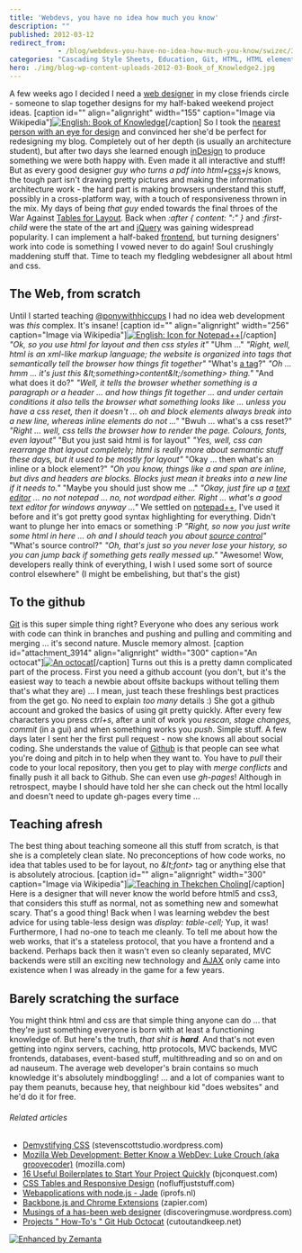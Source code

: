 ```yaml
---
title: 'Webdevs, you have no idea how much you know'
description: ""
published: 2012-03-12
redirect_from: 
            - /blog/webdevs-you-have-no-idea-how-much-you-know/swizec/3891
categories: "Cascading Style Sheets, Education, Git, HTML, HTML element, JavaScript, jQuery, Notepad++, Text editor, Uncategorized, Web design"
hero: ./img/blog-wp-content-uploads-2012-03-Book_of_Knowledge2.jpg
---
```

A few weeks ago I decided I need a [web designer](http://en.wikipedia.org/wiki/Web_design "Web design") in my close friends circle - someone to slap together designs for my half-baked weekend project ideas. \[caption id=&quot;&quot; align=&quot;alignright&quot; width=&quot;155&quot; caption=&quot;Image via Wikipedia&quot;][![English: Book of Knowledge](./img/blog-wp-content-uploads-2012-03-Book_of_Knowledge2.jpg "English: Book of Knowledge")](http://commons.wikipedia.org/wiki/File:Book_of_Knowledge.jpg)\[/caption] So I took the [nearest person with an eye for design](http://twitter.com/ponywithhiccups) and convinced her she&#x27;d be perfect for redesigning my blog. Completely out of her depth (is usually an architecture student), but after two days she learned enough [inDesign](http://www.adobe.com/products/indesign/main.html "Adobe InDesign") to produce something we were both happy with. Even made it all interactive and stuff! But as every good designer _guy who turns a pdf into html+[css](http://en.wikipedia.org/wiki/Cascading_Style_Sheets "Cascading Style Sheets")+js_ knows, the tough part isn&#x27;t drawing pretty pictures and making the information architecture work - the hard part is making browsers understand this stuff, possibly in a cross-platform way, with a touch of responsiveness thrown in the mix. My days of being _that guy_ ended towards the final throes of the War Against [Tables for Layout](http://en.wikipedia.org/wiki/Tableless_web_design "Tableless web design"). Back when _:after { content: &quot;:&quot; }_ and _:first-child_ were the state of the art and [jQuery](http://jquery.com/ "JQuery") was gaining widespread popularity. I can implement a half-baked [frontend](http://en.wikipedia.org/wiki/Front_and_back_ends "Front and back ends"), but turning designers&#x27; work into code is something I vowed never to do again! Soul crushingly maddening stuff that. Time to teach my fledgling webdesigner all about html and css.

## The Web, from scratch

Until I started teaching [@ponywithhiccups](http://twitter.com/ponywithhiccups) I had no idea web development was _this_ complex. It&#x27;s insane! \[caption id=&quot;&quot; align=&quot;alignright&quot; width=&quot;256&quot; caption=&quot;Image via Wikipedia&quot;][![English: Icon for Notepad++](./img/blog-wp-content-uploads-2012-03-Notepad_plus_plus2.png "English: Icon for Notepad++")](http://commons.wikipedia.org/wiki/File:Notepad_plus_plus.png)\[/caption] _&quot;Ok, so you use html for layout and then css styles it&quot;_ &quot;Uhm ...&quot; _&quot;Right, well, html is an xml-like markup language; the website is organized into tags that semantically tell the browser how things fit together&quot;_ &quot;What&#x27;s [a tag](http://en.wikipedia.org/wiki/HTML_element "HTML element")?&quot; _&quot;Oh ... hmm ... it&#x27;s just this &amp;lt;something&gt;content&amp;lt;/something&gt; thing.&quot;_ &quot;And what does it do?&quot; _&quot;Well, it tells the browser whether something is a paragraph or a header ... and how things fit together ... and under certain conditions it also tells the browser what something looks like ... unless you have a css reset, then it doesn&#x27;t ... oh and block elements always break into a new line, whereas inline elements do not ...&quot;_ &quot;Bwuh ... what&#x27;s a css reset?&quot; _&quot;Right ... well, css tells the browser how to render the page. Colours, fonts, even layout&quot;_ &quot;But you just said html is for layout&quot; _&quot;Yes, well, css can rearrange that layout completely; html is really more about semantic stuff these days, but it used to be mostly for layout&quot;_ &quot;Okay ... then what&#x27;s an inline or a block element?&quot; _&quot;Oh you know, things like a and span are inline, but divs and headers are blocks. Blocks just mean it breaks into a new line if it needs to.&quot;_ &quot;Maybe you should just show me ...&quot; _&quot;Okay, just fire up a [text editor](http://en.wikipedia.org/wiki/Text_editor "Text editor") ... no not notepad ... no, not wordpad either. Right ... what&#x27;s a good text editor for windows anyway ...&quot;_ We settled on [notepad++](http://www.notepad-plus-plus.org/ "Notepad++"), I&#x27;ve used it before and it&#x27;s got pretty good syntax highlighting for everything. Didn&#x27;t want to plunge her into emacs or something :P _&quot;Right, so now you just write some html in here ... oh and I should teach you about [source control](http://en.wikipedia.org/wiki/Revision_control "Revision control")&quot;_ &quot;What&#x27;s source control?&quot; _&quot;Oh, that&#x27;s just so you never lose your history, so you can jump back if something gets really messed up.&quot;_ &quot;Awesome! Wow, developers really think of everything, I wish I used some sort of source control elsewhere&quot; (I might be embelishing, but that&#x27;s the gist)

## To the github

[Git](http://git-scm.com "Git (software)") is this super simple thing right? Everyone who does any serious work with code can think in branches and pushing and pulling and commiting and merging ... it&#x27;s second nature. Muscle memory almost. \[caption id=&quot;attachment_3914&quot; align=&quot;alignright&quot; width=&quot;300&quot; caption=&quot;An octocat&quot;][![An octocat](./img/blog-wp-content-uploads-2012-03-4325726291_7535aa8037-300x199.jpg "An octocat")](http://swizec.com/blog/wp-content/uploads/2012/03/4325726291_7535aa8037.jpg)\[/caption] Turns out this is a pretty damn complicated part of the process. First you need a github account (you don&#x27;t, but it&#x27;s the easiest way to teach a newbie about offsite backups without telling them that&#x27;s what they are) ... I mean, just teach these freshlings best practices from the get go. No need to explain _too many_ details :) She got a github account and groked the basics of using git pretty quickly. After every few characters you press _ctrl+s_, after a unit of work you _rescan, stage changes, commit_ (in a gui) and when something works you _push_. Simple stuff. A few days later I sent her the first pull request - now she knows all about social coding. She understands the value of [Github](http://github.com "GitHub") is that people can see what you&#x27;re doing and pitch in to help when they want to. You have to _pull_ their code to your local repository, then you get to play with _merge conflicts_ and finally push it all back to Github. She can even use _gh-pages_! Although in retrospect, maybe I should have told her she can check out the html locally and doesn&#x27;t need to update gh-pages every time ...

## Teaching afresh

The best thing about teaching someone all this stuff from scratch, is that she is a completely clean slate. No preconceptions of how code works, no idea that tables used to be for layout, no _&amp;lt;font&gt;_ tag or anything else that is absolutely atrocious. \[caption id=&quot;&quot; align=&quot;alignright&quot; width=&quot;300&quot; caption=&quot;Image via Wikipedia&quot;][![Teaching in Thekchen Choling](./img/blog-wp-content-uploads-2012-03-300px-Teaching-8001.jpg "Teaching in Thekchen Choling")](http://en.wikipedia.org/wiki/File:Teaching-800.jpg)\[/caption] Here is a designer that will never know the world before html5 and css3, that considers this stuff as normal, not as something new and somewhat scary. That&#x27;s a good thing! Back when I was learning webdev the best advice for using table-less design was _display: table-cell;_ Yup, it was! Furthermore, I had no-one to teach me cleanly. To tell me about how the web works, that it&#x27;s a stateless protocol, that you have a frontend and a backend. Perhaps back then it wasn&#x27;t even so cleanly separated, MVC backends were still an exciting new technology and [AJAX](http://en.wikipedia.org/wiki/Ajax_%28programming%29 "Ajax (programming)") only came into existence when I was already in the game for a few years.

## Barely scratching the surface

You might think html and css are that simple thing anyone can do ... that they&#x27;re just something everyone is born with at least a functioning knowledge of. But here&#x27;s the truth, _that shit is **hard**._ And that&#x27;s not even getting into nginx servers, caching, http protocols, MVC backends, MVC frontends, databases, event-based stuff, multithreading and so on and on ad nauseum. The average web developer&#x27;s brain contains so much knowledge it&#x27;s absolutely mindboggling! ... and a lot of companies want to pay them peanuts, because hey, that neighbour kid &quot;does websites&quot; and he&#x27;d do it for free.

###### Related articles

- [Demystifying CSS](http://stevenscottstudio.wordpress.com/2012/03/08/demystifying-css/) (stevenscottstudio.wordpress.com)
- [Mozilla Web Development: Better Know a WebDev: Luke Crouch (aka groovecoder)](http://blog.mozilla.com/webdev/2012/03/09/better-know-a-webdev-luke-crouch-aka-groovecoder/) (mozilla.com)
- [16 Useful Boilerplates to Start Your Project Quickly](http://bjconquest.com/2012/03/06/16-useful-boilerplates-to-start-your-project-quickly/) (bjconquest.com)
- [CSS Tables and Responsive Design](http://www.nofluffjuststuff.com/blog/terry_ryan/2012/01/css_tables_and_responsive_design) (nofluffjuststuff.com)
- [Webapplications with node.js - Jade](http://blog.iprofs.nl/2012/03/05/webapplications-with-node-js-jade/) (iprofs.nl)
- [Backbone.js and Chrome Extensions](https://zapier.com/blog/2012/02/23/backbonejs-within-chrome-extension/) (zapier.com)
- [Musings of a has-been web designer](http://discoveringmuse.wordpress.com/2012/03/09/musings-of-a-has-been-web-designer/) (discoveringmuse.wordpress.com)
- [Projects &quot; How-To&#x27;s &quot; Git Hub Octocat](http://www.cutoutandkeep.net//projects/github-octocat) (cutoutandkeep.net)

[![Enhanced by Zemanta](http://img.zemanta.com/zemified_e.png?x-id=d1ac8b4a-0336-49c7-aca6-e7b68618ae29)](http://www.zemanta.com/ "Enhanced by Zemanta")